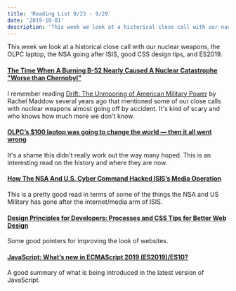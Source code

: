 ```yaml
---
title: 'Reading List 9/23 - 9/29'
date: '2019-10-01'
description: 'This week we look at a historical close call with our nuclear weapons, the OLPC laptop, the NSA going after ISIS, good CSS design tips, and ES2019.'
---
```


This week we look at a historical close call with our nuclear weapons, the OLPC laptop, the NSA going after ISIS, good CSS design tips, and ES2019.

#### [The Time When A Burning B-52 Nearly Caused A Nuclear Catastrophe "Worse than Chernobyl"](https://www.thedrive.com/the-war-zone/29945/the-time-when-a-burning-b-52-nearly-caused-a-nuclear-catastrophe-worse-than-chernobyl)

I remember reading [Drift: The Unmooring of American Military Power](https://www.amazon.com/gp/product/B005BUG6T8) by Rachel Maddow several years ago that mentioned some of our close calls with nuclear weapons almost going off by accident. It's kind of scary and who knows how much more we don't know.

#### [OLPC’s \$100 laptop was going to change the world — then it all went wrong](https://www.theverge.com/2018/4/16/17233946/olpcs-100-laptop-education-where-is-it-now)

It's a shame this didn't really work out the way many hoped. This is an interesting read on the history and where they are now.

#### [How The NSA And U.S. Cyber Command Hacked ISIS’s Media Operation](https://www.npr.org/2019/09/26/763545811/how-the-u-s-hacked-isis)

This is a pretty good read in terms of some of the things the NSA and US Military has gone after the internet/media arm of ISIS.

#### [Design Principles for Developers: Processes and CSS Tips for Better Web Design](https://css-tricks.com/design-principles-for-developers-processes-and-css-tips-for-better-web-design/)

Some good pointers for improving the look of websites.

#### [JavaScript: What’s new in ECMAScript 2019 (ES2019)/ES10?](https://medium.com/@selvaganesh93/javascript-whats-new-in-ecmascript-2019-es2019-es10-35210c6e7f4b)

A good summary of what is being introduced in the latest version of JavaScript.
